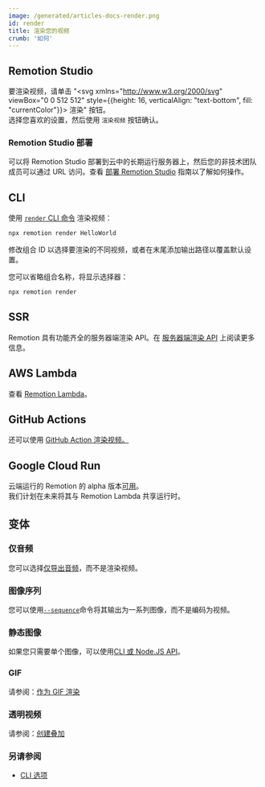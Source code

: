 ```yaml
---
image: /generated/articles-docs-render.png
id: render
title: 渲染您的视频
crumb: '如何'
---
```


## Remotion Studio

要渲染视频，请单击 "<svg xmlns="http://www.w3.org/2000/svg" viewBox="0 0 512 512" style={{height: 16, verticalAlign: "text-bottom", fill: "currentColor"}}><path d="M117.8 128H207C286.9-3.7 409.5-8.5 483.9 5.3c11.6 2.2 20.7 11.2 22.8 22.8c13.8 74.4 9 197-122.7 276.9v89.3c0 25.4-13.4 49-35.3 61.9l-88.5 52.5c-7.4 4.4-16.6 4.5-24.1 .2s-12.1-12.2-12.1-20.9l0-114.7c0-22.6-9-44.3-25-60.3s-37.7-25-60.3-25H24c-8.6 0-16.6-4.6-20.9-12.1s-4.2-16.7 .2-24.1l52.5-88.5c13-21.9 36.5-35.3 61.9-35.3zM424 128a40 40 0 1 0 -80 0 40 40 0 1 0 80 0zM166.5 470C132.3 504.3 66 511 28.3 511.9c-16 .4-28.6-12.2-28.2-28.2C1 446 7.7 379.7 42 345.5c34.4-34.4 90.1-34.4 124.5 0s34.4 90.1 0 124.5zm-46.7-36.4c11.4-11.4 11.4-30 0-41.4s-30-11.4-41.4 0c-10.1 10.1-13 28.5-13.7 41.3c-.5 8 5.9 14.3 13.9 13.9c12.8-.7 31.2-3.7 41.3-13.7z"/></svg> 渲染" 按钮。  
选择您喜欢的设置，然后使用 `渲染视频` 按钮确认。

### Remotion Studio 部署

可以将 Remotion Studio 部署到云中的长期运行服务器上，然后您的非技术团队成员可以通过 URL 访问。查看 [部署 Remotion Studio](/docs/studio/deploy-server) 指南以了解如何操作。

## CLI

使用 [`render` CLI 命令](/docs/cli/render) 渲染视频：

```bash
npx remotion render HelloWorld
```

修改组合 ID 以选择要渲染的不同视频，或者在末尾添加输出路径以覆盖默认设置。

您可以省略组合名称，将显示选择器：

```bash
npx remotion render
```

## SSR

Remotion 具有功能齐全的服务器端渲染 API。在 [服务器端渲染 API](/docs/ssr) 上阅读更多信息。

## AWS Lambda

查看 [Remotion Lambda](/docs/lambda)。

## GitHub Actions

还可以使用 [GitHub Action 渲染视频。](/docs/ssr#render-using-github-actions)

## Google Cloud Run

云端运行的 Remotion 的 alpha 版本[可用](/docs/cloudrun)。  
我们计划在未来将其与 Remotion Lambda 共享运行时。

## 变体

### 仅音频

您可以选择[仅导出音频](/docs/encoding#audio-only-export)，而不是渲染视频。

### 图像序列

您可以使用[`--sequence`](/docs/cli/render#--sequence)命令将其输出为一系列图像，而不是编码为视频。

### 静态图像

如果您只需要单个图像，可以使用[CLI 或 Node.JS API](/docs/stills)。

### GIF

请参阅：[作为 GIF 渲染](/docs/render-as-gif)

### 透明视频

请参阅：[创建叠加](/docs/overlay)

### 另请参阅

- [CLI 选项](/docs/cli)
